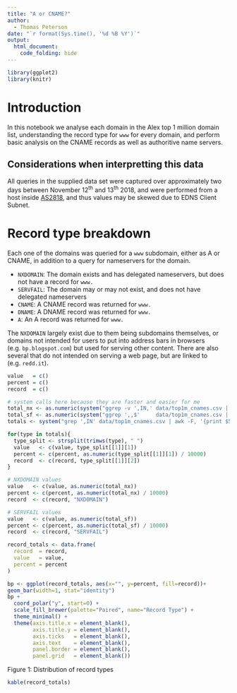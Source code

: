 ```yaml
---
title: "A or CNAME?"
author:
  - Thomas Peterson
date: "`r format(Sys.time(), '%d %B %Y')`"
output: 
  html_document:
    code_folding: hide
---
```


```r
library(ggplot2)
library(knitr)
```
# Introduction
In this notebook we analyse each domain in the Alex top 1 million domain list, understanding the record type for `www` for every domain, and perform basic analysis on the CNAME records as well as authoritive name servers.

## Considerations when interpretting this data
All queries in the supplied data set were captured over approximately two days between November 12<sup>th</sup> and 13<sup>th</sup> 2018, and were performed from a host inside [AS2818](https://www.peeringdb.com/asn/2818), and thus values may be skewed due to EDNS Client Subnet.

# Record type breakdown
Each one of the domains was queried for a `www` subdomain, either as A or CNAME, in addition to a query for nameservers for the domain.

* `NXDOMAIN`: The domain exists and has delegated nameservers, but does not have a record for `www.`
* `SERVFAIL`: The domain may or may not exist, and does not have delegated nameservers
* `CNAME`: A CNAME record was returned for `www.`
* `DNAME`: A DNAME record was returned for `www.`
* `A`: An A record was returned for `www.`

The `NXDOMAIN` largely exist due to them being subdomains themselves, or domains not intended for users to put into address bars in browsers (e.g. `bp.blogspot.com`) but used for serving other content. There are also several that do not intended on serving a web page, but are linked to (e.g. `redd.it`).

```r
value   = c()
percent = c()
record  = c()

# system calls here because they are faster and easier for me
total_nx <- as.numeric(system("ggrep -v ',IN,' data/top1m_cnames.csv | wc -l", intern=TRUE))
total_sf <- as.numeric(system("ggrep ',,$'     data/top1m_cnames.csv | wc -l", intern=TRUE))
totals <- system("grep ',IN' data/top1m_cnames.csv | awk -F, '{print $5}' | sort | uniq -c", intern=TRUE)

for(type in totals){ 
  type_split <- strsplit(trimws(type), " ")
  value   <- c(value, type_split[[1]][1])
  percent <- c(percent, as.numeric(type_split[[1]][1]) / 10000)
  record  <- c(record, type_split[[1]][2])
}

# NXDOMAIN values
value   <- c(value, as.numeric(total_nx))
percent <- c(percent, as.numeric(total_nx) / 10000)
record  <- c(record, "NXDOMAIN")

# SERVFAIL values
value   <- c(value, as.numeric(total_sf))
percent <- c(percent, as.numeric(total_sf) / 10000)
record  <- c(record, "SERVFAIL")

record_totals <- data.frame(
  record  = record,
  value   = value,
  percent = percent
)

```

```r
bp <- ggplot(record_totals, aes(x="", y=percent, fill=record))+
geom_bar(width=1, stat="identity")
bp + 
  coord_polar("y", start=0) +
  scale_fill_brewer(palette="Paired", name="Record Type") +
  theme_minimal() +
  theme(axis.title.x = element_blank(),
        axis.title.y = element_blank(),
        axis.ticks   = element_blank(),
        axis.text    = element_blank(),
        panel.border = element_blank(),
        panel.grid   = element_blank())
```
Figure 1: Distribution of record types
```r
kable(record_totals)
```
